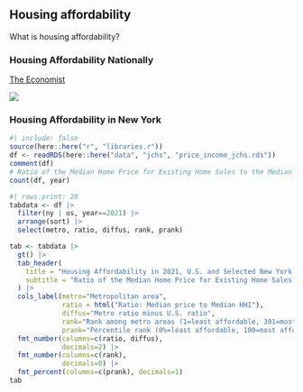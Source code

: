 <!-- # Housing Affordability -->

## Housing affordability

What is housing affordability?

### Housing Affordability Nationally

[The Economist](https://www.economist.com/graphic-detail/2022/05/23/housing-in-america-has-become-much-harder-to-afford)

![](images/paste-4672ECD6.png)

### Housing Affordability in New York

```r
#| include: false
source(here::here("r", "libraries.r"))
df <- readRDS(here::here("data", "jchs", "price_income_jchs.rds"))
comment(df)
# Ratio of the Median Home Price for Existing Home Sales to the Median Household Income
count(df, year)

```

```r
#| rows.print: 20
tabdata <- df |> 
  filter(ny | us, year==2021) |> 
  arrange(sort) |> 
  select(metro, ratio, diffus, rank, prank)

tab <- tabdata |> 
  gt() |> 
  tab_header(
    title = "Housing Affordability in 2021, U.S. and Selected New York Metro Areas",
    subtitle = "Ratio of the Median Home Price for Existing Home Sales to the Median Household Income; Source Harvard JCHS"
  ) |>
  cols_label(metro="Metropolitan area",
             ratio = html("Ratio: Median price to Median HHI"),
             diffus="Metro ratio minus U.S. ratio",
             rank="Rank among metro areas (1=least affordable, 381=most affordable)",
             prank="Percentile rank (0%=least affordable, 100=most affordable)") |> 
  fmt_number(columns=c(ratio, diffus),
             decimals=2) |> 
  fmt_number(columns=c(rank),
             decimals=0) |> 
  fmt_percent(columns=c(prank), decimals=1)
tab  

```
